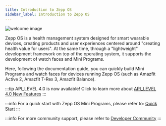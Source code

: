 ```yaml
---
title: Introduction to Zepp OS
sidebar_label: Introduction to Zepp OS
---
```


![welcome image](/img/welcome.png)

Zepp OS is a health management system designed for smart wearable devices, creating products and user experiences centered around "creating health value for users". At the same time, through a "lightweight" development framework on top of the operating system, it supports the development of watch faces and Mini Programs.

Here, following the documentation guide, you can quickly build Mini Programs and watch faces for devices running Zepp OS (such as Amazfit Active 2, Amazfit T-Rex 3, Amazfit Balance).

:::tip
API_LEVEL 4.0 is now available! Click to learn more about [API_LEVEL 4.0 New Features](./guides/version-info/new-features-40.md)
:::

:::info
For a quick start with Zepp OS Mini Programs, please refer to: [Quick Start](./guides/quick-start.mdx)
:::

:::info
For more community support, please refer to [Developer Community](./guides/community.md)
:::

